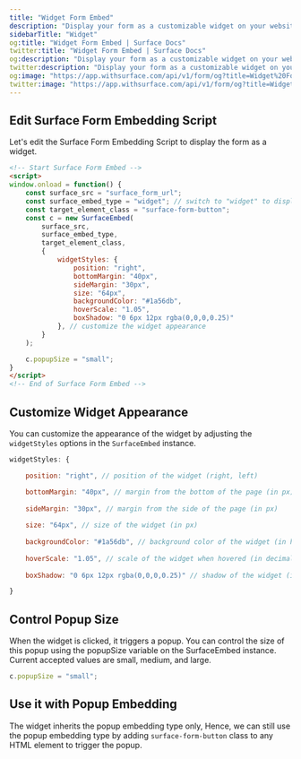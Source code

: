 ```yaml
---
title: "Widget Form Embed"
description: "Display your form as a customizable widget on your website"
sidebarTitle: "Widget"
og:title: "Widget Form Embed | Surface Docs"
twitter:title: "Widget Form Embed | Surface Docs"
og:description: "Display your form as a customizable widget on your website"
twitter:description: "Display your form as a customizable widget on your website"
og:image: "https://app.withsurface.com/api/v1/form/og?title=Widget%20Form%20Embed"
twitter:image: "https://app.withsurface.com/api/v1/form/og?title=Widget%20Form%20Embed"
---
```



<SurfaceTagWarning />

## Edit Surface Form Embedding Script

Let's edit the Surface Form Embedding Script to display the form as a widget.

```html
<!-- Start Surface Form Embed -->
<script>
window.onload = function() {
    const surface_src = "surface_form_url";
    const surface_embed_type = "widget"; // switch to "widget" to display the form as a widget
    const target_element_class = "surface-form-button";
    const c = new SurfaceEmbed(
        surface_src,
        surface_embed_type,
        target_element_class,
        {
            widgetStyles: {
                position: "right",
                bottomMargin: "40px",
                sideMargin: "30px",
                size: "64px",
                backgroundColor: "#1a56db",
                hoverScale: "1.05",
                boxShadow: "0 6px 12px rgba(0,0,0,0.25)"
            }, // customize the widget appearance
        }
    );

    c.popupSize = "small";
}
</script>
<!-- End of Surface Form Embed -->
```

## Customize Widget Appearance

You can customize the appearance of the widget by adjusting the `widgetStyles` options in the `SurfaceEmbed` instance.

```javascript
widgetStyles: {

    position: "right", // position of the widget (right, left)

    bottomMargin: "40px", // margin from the bottom of the page (in px)
    
    sideMargin: "30px", // margin from the side of the page (in px)
    
    size: "64px", // size of the widget (in px)
    
    backgroundColor: "#1a56db", // background color of the widget (in hex)
    
    hoverScale: "1.05", // scale of the widget when hovered (in decimal)
    
    boxShadow: "0 6px 12px rgba(0,0,0,0.25)" // shadow of the widget (in hex)

}
```

## Control Popup Size

When the widget is clicked, it triggers a popup. You can control the size of this popup using the popupSize variable on the SurfaceEmbed instance. Current accepted values are small, medium, and large.

```javascript
c.popupSize = "small";
```

## Use it with Popup Embedding

The widget inherits the popup embedding type only, Hence, we can still use the popup embedding type by adding `surface-form-button` class to any HTML element to trigger the popup.
